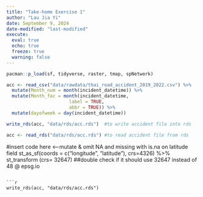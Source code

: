 ```yaml
---
title: "Take-home Exercise 1"
author: "Lau Jia Yi"
date: September 9, 2024
date-modified: "last-modified"
execute:
  eval: true
  echo: true
  freeze: true
  warning: false
---
```


```r
pacman::p_load(sf, tidyverse, raster, tmap, spNetwork)
```

```r
acc <- read_csv("data/rawdata/thai_road_accident_2019_2022.csv") %>%
  mutate(Month_num = month(incident_datetime)) %>%
  mutate(Month_fac = month(incident_datetime,
                       label = TRUE,
                       abbr = TRUE)) %>%
  mutate(dayofweek = day(incident_datetime))
```
```r
write_rds(acc, "data/rds/acc.rds")  #to write accident file into rds
```

```r
acc <- read_rds("data/rds/acc.rds") #to read accident file from rds
```


  #insert code here <--mutate & omit NA and missing with is.na on latitude field
  st_as_sf(coords = c("longitude", "latitude"),
                        crs=4326) %>%
  st_transform (crs= 32647) ##double check if it should use 32647 instead of 48 @ epsg.io
```

```r
write_rds(acc, "data/rds/acc.rds")
```
